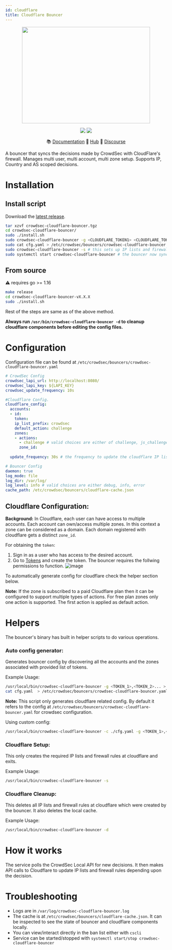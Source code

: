 ```yaml
---
id: cloudflare
title: Cloudflare Bouncer
---
```




<p align="center">
  <img src={useBaseUrl('/img/crowdsec_cloudfare.svg')} width="400" height="300" />
</p>

<p align="center">
  <img src="https://img.shields.io/badge/build-pass-green"></img>
  <img src="https://img.shields.io/badge/tests-pass-green"></img>
</p>

<p align="center">
&#x1F4DA; <a href="#installation">Documentation</a>
&#x1F4A0; <a href="https://hub.crowdsec.net">Hub</a>
&#128172; <a href="https://discourse.crowdsec.net">Discourse </a>
</p>



A bouncer that syncs the decisions made by CrowdSec with CloudFlare's firewall. Manages multi user, multi account, multi zone setup. Supports IP, Country and AS scoped decisions.

# Installation

## Install script

Download the [latest release](https://github.com/crowdsecurity/cs-cloudflare-bouncer/releases).

```bash
tar xzvf crowdsec-cloudflare-bouncer.tgz
cd crowdsec-cloudflare-bouncer/
sudo ./install.sh
sudo crowdsec-cloudflare-bouncer -g <CLOUDFLARE_TOKEN1> <CLOUDFLARE_TOKEN2> > cfg.yaml # auto-generate cloudflare config for provided space separated tokens 
sudo cat cfg.yaml > /etc/crowdsec/bouncers/crowdsec-cloudflare-bouncer.yaml # Verify the generated config and paste it in bouncer's config.
sudo crowdsec-cloudflare-bouncer -s # this sets up IP lists and firewall rules at cloudflare for the provided config. 
sudo systemctl start crowdsec-cloudflare-bouncer # the bouncer now syncs the crowdsec decisions with cloudflare components.
```


## From source

:warning: requires go >= 1.16

```bash
make release
cd crowdsec-cloudflare-bouncer-vX.X.X
sudo ./install.sh
```
Rest of the steps are same as of the above method.

**Always run `/usr/bin/crowdsec-cloudflare-bouncer -d` to cleanup cloudflare components before editing the config files.**

# Configuration

Configuration file can be found at `/etc/crowdsec/bouncers/crowdsec-cloudflare-bouncer.yaml`

```yaml
# CrowdSec Config
crowdsec_lapi_url: http://localhost:8080/
crowdsec_lapi_key: ${LAPI_KEY}
crowdsec_update_frequency: 10s

#Cloudflare Config. 
cloudflare_config:
  accounts: 
  - id: 
    token: 
    ip_list_prefix: crowdsec
    default_action: challenge
    zones:
    - actions: 
      - challenge # valid choices are either of challenge, js_challenge, block
      zone_id:
    
  update_frequency: 30s # the frequency to update the cloudflare IP list 

# Bouncer Config
daemon: true
log_mode: file
log_dir: /var/log/ 
log_level: info # valid choices are either debug, info, error 
cache_path: /etc/crowdsec/bouncers/cloudflare-cache.json
```

## Cloudflare Configuration:

**Background:** In Cloudflare, each user can have access to multiple accounts. Each account can own/access multiple zones. In this context a zone can be considered as a domain. Each domain registered with cloudflare gets a distinct `zone_id`.


For obtaining the `token`:
1. Sign in as a user who has access to the desired account.
2. Go to [Tokens](https://dash.cloudflare.com/profile/api-tokens) and create the token. The bouncer requires the follwing permissions to function.
![image](https://raw.githubusercontent.com/crowdsecurity/cs-cloudflare-bouncer/main/docs/assets/token_permissions.png)

To automatically generate config for cloudflare check the  helper section below.

**Note:** If the zone is subscribed to a paid Cloudflare plan then it can be configured to support multiple types of actions. For free plan zones only one action is supported. The first action is applied as default action.

# Helpers

The bouncer's binary has built in helper scripts to do various operations.

### Auto config generator: 

Generates bouncer config by discovering all the accounts and the zones associated with provided list of tokens. 

Example Usage:

```bash
/usr/local/bin/crowdsec-cloudflare-bouncer -g <TOKEN_1>,<TOKEN_2>... > cfg.yaml
cat cfg.yaml  > /etc/crowdsec/bouncers/crowdsec-cloudflare-bouncer.yaml
```

**Note:** This script only generates cloudflare related config. By default it refers to the config at `/etc/crowdsec/bouncers/crowdsec-cloudflare-bouncer.yaml` for crowdsec configuration. 

Using custom config:
```bash
/usr/local/bin/crowdsec-cloudflare-bouncer -c ./cfg.yaml -g <TOKEN_1>,<TOKEN_2>... 
```

### Cloudflare Setup: 

This only creates the required IP lists and firewall rules at cloudflare and exits.

Example Usage:
```bash
/usr/local/bin/crowdsec-cloudflare-bouncer -s 
```

### Cloudflare Cleanup: 

This deletes all IP lists and firewall rules at cloudflare which were created by the bouncer. It also deletes the local cache. 

Example Usage:
```bash
/usr/local/bin/crowdsec-cloudflare-bouncer -d 
```

# How it works

The service polls the CrowdSec Local API for new decisions. It then makes API calls to Cloudflare
to update IP lists and firewall rules depending upon the decision.


# Troubleshooting
 - Logs are in `/var/log/crowdsec-cloudflare-bouncer.log`
 - The cache is at `/etc/crowdsec/bouncers/cloudflare-cache.json`. It can be inspected to see the state of bouncer and cloudflare components locally.
 - You can view/interact directly in the ban list either with `cscli`
 - Service can be started/stopped with `systemctl start/stop crowdsec-cloudflare-bouncer`
